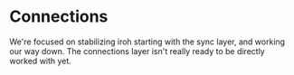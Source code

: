 
# Connections

<Note>
We're focused on stabilizing iroh starting with the sync layer, and working our way down.
The connections layer isn't really ready to be directly worked with yet.
</Note>